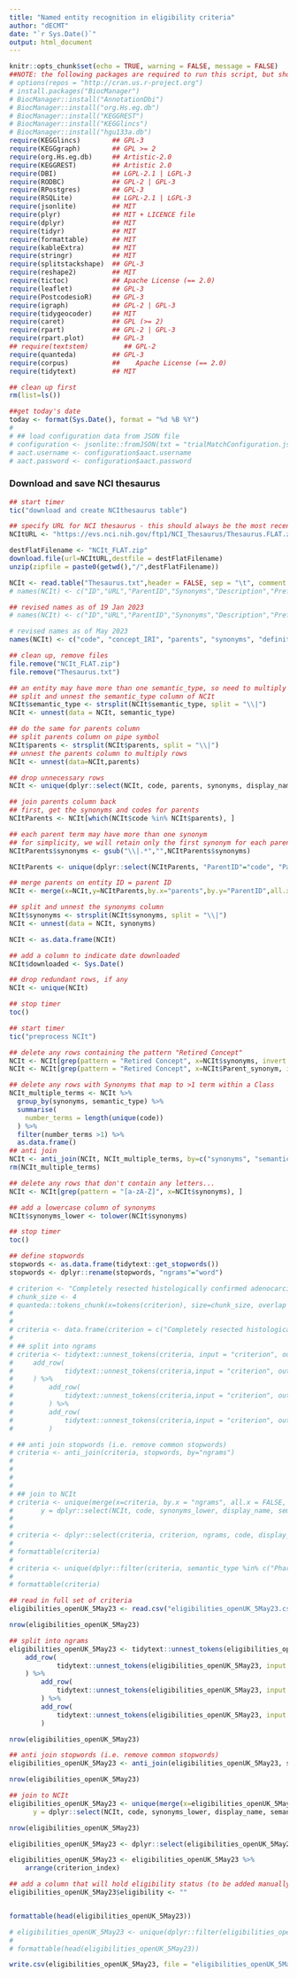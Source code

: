 ```yaml
---
title: "Named entity recognition in eligibility criteria"
author: "dECMT"
date: "`r Sys.Date()`"
output: html_document
---
```


```r
knitr::opts_chunk$set(echo = TRUE, warning = FALSE, message = FALSE)
##NOTE: the following packages are required to run this script, but should be installed (e.g. using code snippets below) before runnning the script, NOT as part of the script itself
# options(repos = "http://cran.us.r-project.org")
# install.packages("BiocManager")
# BiocManager::install("AnnotationDbi")
# BiocManager::install("org.Hs.eg.db")
# BiocManager::install("KEGGREST")
# BiocManager::install("KEGGlincs")
# BiocManager::install("hgu133a.db")
require(KEGGlincs)        ## GPL-3
require(KEGGgraph)        ## GPL >= 2
require(org.Hs.eg.db)     ## Artistic-2.0
require(KEGGREST)         ## Artistic 2.0
require(DBI)              ## LGPL-2.1 | LGPL-3 
require(RODBC)            ## GPL-2 | GPL-3
require(RPostgres)        ## GPL-3
require(RSQLite)          ## LGPL-2.1 | LGPL-3
require(jsonlite)         ## MIT
require(plyr)             ## MIT + LICENCE file
require(dplyr)            ## MIT
require(tidyr)            ## MIT
require(formattable)      ## MIT
require(kableExtra)       ## MIT
require(stringr)          ## MIT
require(splitstackshape)  ## GPL-3
require(reshape2)         ## MIT
require(tictoc)           ## Apache License (== 2.0)
require(leaflet)          ## GPL-3
require(PostcodesioR)     ## GPL-3
require(igraph)           ## GPL-2 | GPL-3
require(tidygeocoder)     ## MIT
require(caret)            ## GPL (>= 2)
require(rpart)            ## GPL-2 | GPL-3
require(rpart.plot)       ## GPL-3
## require(textstem)         ## GPL-2
require(quanteda)         ## GPL-3
require(corpus)           ## 	Apache License (== 2.0) 
require(tidytext)         ## MIT

## clean up first
rm(list=ls())

##get today's date
today <- format(Sys.Date(), format = "%d %B %Y")
# 
# ## load configuration data from JSON file
# configuration <- jsonlite::fromJSON(txt = "trialMatchConfiguration.json")
# aact.username <- configuration$aact.username
# aact.password <- configuration$aact.password
```


### **Download and save NCI thesaurus**  
  
```r
## start timer 
tic("download and create NCIthesaurus table")

## specify URL for NCI thesaurus - this should always be the most recent? 
NCItURL <- "https://evs.nci.nih.gov/ftp1/NCI_Thesaurus/Thesaurus.FLAT.zip"

destFlatFilename <- "NCIt_FLAT.zip"
download.file(url=NCItURL,destfile = destFlatFilename)
unzip(zipfile = paste0(getwd(),"/",destFlatFilename))

NCIt <- read.table("Thesaurus.txt",header = FALSE, sep = "\t", comment.char = "", fill = TRUE, stringsAsFactors = FALSE, quote = "")
# names(NCIt) <- c("ID","URL","ParentID","Synonyms","Description","PreferredTerm","Type","Class")

## revised names as of 19 Jan 2023
# names(NCIt) <- c("ID","URL","ParentID","Synonyms","Description","PreferredTerm","Type","Class", "concept_in_subset")

# revised names as of May 2023
names(NCIt) <- c("code", "concept_IRI", "parents", "synonyms", "definition", "display_name", "concept_status", "semantic_type", "concept_in_subset")

## clean up, remove files
file.remove("NCIt_FLAT.zip")
file.remove("Thesaurus.txt")

## an entity may have more than one semantic_type, so need to multiply rows
## split and unnest the semantic_type column of NCIt
NCIt$semantic_type <- strsplit(NCIt$semantic_type, split = "\\|")
NCIt <- unnest(data = NCIt, semantic_type)

## do the same for parents column
## split parents column on pipe symbol
NCIt$parents <- strsplit(NCIt$parents, split = "\\|")
## unnest the parents column to multiply rows
NCIt <- unnest(data=NCIt,parents)

## drop unnecessary rows
NCIt <- unique(dplyr::select(NCIt, code, parents, synonyms, display_name, semantic_type))

## join parents column back
## first, get the synonyms and codes for parents
NCItParents <- NCIt[which(NCIt$code %in% NCIt$parents), ]

## each parent term may have more than one synonym
## for simplicity, we will retain only the first synonym for each parent term
NCItParents$synonyms <- gsub("\\|.*","",NCItParents$synonyms)

NCItParents <- unique(dplyr::select(NCItParents, "ParentID"="code", "Parent_synonym"="synonyms"))

## merge parents on entity ID = parent ID
NCIt <- merge(x=NCIt,y=NCItParents,by.x="parents",by.y="ParentID",all.x=TRUE)

## split and unnest the synonyms column
NCIt$synonyms <- strsplit(NCIt$synonyms, split = "\\|")
NCIt <- unnest(data = NCIt, synonyms)

NCIt <- as.data.frame(NCIt)

## add a column to indicate date downloaded
NCIt$downloaded <- Sys.Date()

## drop redundant rows, if any
NCIt <- unique(NCIt)

## stop timer
toc()
```

```r
## start timer
tic("preprocess NCIt")

## delete any rows containing the pattern "Retired Concept"
NCIt <- NCIt[grep(pattern = "Retired Concept", x=NCIt$synonyms, invert = TRUE), ]
NCIt <- NCIt[grep(pattern = "Retired Concept", x=NCIt$Parent_synonym, invert = TRUE), ]

## delete any rows with Synonyms that map to >1 term within a Class
NCIt_multiple_terms <- NCIt %>%
  group_by(synonyms, semantic_type) %>%
  summarise(
    number_terms = length(unique(code))
  ) %>%
  filter(number_terms >1) %>%
  as.data.frame()
## anti join
NCIt <- anti_join(NCIt, NCIt_multiple_terms, by=c("synonyms", "semantic_type"))
rm(NCIt_multiple_terms)

## delete any rows that don't contain any letters... 
NCIt <- NCIt[grep(pattern = "[a-zA-Z]", x=NCIt$synonyms), ]

## add a lowercase column of synonyms
NCIt$synonyms_lower <- tolower(NCIt$synonyms)

## stop timer
toc()
```
  
```r
## define stopwords
stopwords <- as.data.frame(tidytext::get_stopwords())
stopwords <- dplyr::rename(stopwords, "ngrams"="word")

```

  
  
```r

# criterion <- "Completely resected histologically confirmed adenocarcinoma of the colon"
# chunk_size <- 4
# quanteda::tokens_chunk(x=tokens(criterion), size=chunk_size, overlap = chunk_size-1, use_docvars = TRUE)
# 
# 
# criteria <- data.frame(criterion = c("Completely resected histologically confirmed adenocarcinoma of the colon", "Adjuvant chemotherapy treatment for colon cancer with a 5-fluorouracil- based regimen received with an intent to provide a complete course of treatment. While one current standard is 24 weeks of treatment, patients who are pre-planned to receive a shorter duration of chemotherapy, including as part of a research study will also be permitted. The actual treatment received may be less than 24 weeks; participants must have received a minimum of one treatment cycle."))
# 
# ## split into ngrams
# criteria <- tidytext::unnest_tokens(criteria, input = "criterion", output = "ngrams", token = "ngrams", n = chunk_size, drop = FALSE) %>%
#     add_row(
#             tidytext::unnest_tokens(criteria,input = "criterion", output = "ngrams", token = "ngrams", n = 3, drop = FALSE)
#     ) %>%
#         add_row(
#             tidytext::unnest_tokens(criteria,input = "criterion", output = "ngrams", token = "ngrams", n = 2, drop = FALSE)
#         ) %>%
#         add_row(
#             tidytext::unnest_tokens(criteria,input = "criterion", output = "ngrams", token = "ngrams", n = 1, drop = FALSE)
#         )

# ## anti join stopwords (i.e. remove common stopwords)
# criteria <- anti_join(criteria, stopwords, by="ngrams")
# 
# 
# 
# 
# ## join to NCIt
# criteria <- unique(merge(x=criteria, by.x = "ngrams", all.x = FALSE, 
#       y = dplyr::select(NCIt, code, synonyms_lower, display_name, semantic_type), by.y = "synonyms_lower", all.y=FALSE))
# 
# 
# criteria <- dplyr::select(criteria, criterion, ngrams, code, display_name, semantic_type)
# 
# formattable(criteria)
# 
# criteria <- unique(dplyr::filter(criteria, semantic_type %in% c("Pharmacologic Substance", "Neoplastic Process", "Therapeutic or Preventive Procedure", "Laboratory Procedure", "Disease or Syndrome", "Body Part, Organ, or Organ Component", "Finding", "Clinical Attribute")))
# 
# formattable(criteria)


```


```r


## read in full set of criteria
eligibilities_openUK_5May23 <- read.csv("eligibilities_openUK_5May23.csv", stringsAsFactors = FALSE)

nrow(eligibilities_openUK_5May23)

## split into ngrams
eligibilities_openUK_5May23 <- tidytext::unnest_tokens(eligibilities_openUK_5May23, input = "criteria", output = "ngrams", token = "ngrams", n = 4, drop = FALSE) %>%
    add_row(
            tidytext::unnest_tokens(eligibilities_openUK_5May23, input = "criteria", output = "ngrams", token = "ngrams", n = 3, drop = FALSE)
    ) %>%
        add_row(
            tidytext::unnest_tokens(eligibilities_openUK_5May23, input = "criteria", output = "ngrams", token = "ngrams", n = 2, drop = FALSE)
        ) %>%
        add_row(
            tidytext::unnest_tokens(eligibilities_openUK_5May23, input = "criteria", output = "ngrams", token = "ngrams", n = 1, drop = FALSE)
        )

nrow(eligibilities_openUK_5May23)

## anti join stopwords (i.e. remove common stopwords)
eligibilities_openUK_5May23 <- anti_join(eligibilities_openUK_5May23, stopwords, by="ngrams")

nrow(eligibilities_openUK_5May23)

## join to NCIt
eligibilities_openUK_5May23 <- unique(merge(x=eligibilities_openUK_5May23, by.x = "ngrams", all.x = FALSE, 
      y = dplyr::select(NCIt, code, synonyms_lower, display_name, semantic_type), by.y = "synonyms_lower", all.y=FALSE))

nrow(eligibilities_openUK_5May23)

eligibilities_openUK_5May23 <- dplyr::select(eligibilities_openUK_5May23, nct_id, criterion_index, criteria, ngrams, code, display_name, semantic_type)

eligibilities_openUK_5May23 <- eligibilities_openUK_5May23 %>%
    arrange(criterion_index)

## add a column that will hold eligibility status (to be added manually)
eligibilities_openUK_5May23$eligibility <- ""


formattable(head(eligibilities_openUK_5May23))

# eligibilities_openUK_5May23 <- unique(dplyr::filter(eligibilities_openUK_5May23, semantic_type %in% c("Pharmacologic Substance", "Neoplastic Process", "Therapeutic or Preventive Procedure", "Laboratory Procedure", "Disease or Syndrome", "Body Part, Organ, or Organ Component", "Finding", "Clinical Attribute")))
# 
# formattable(head(eligibilities_openUK_5May23))
```


```r

write.csv(eligibilities_openUK_5May23, file = "eligibilities_openUK_5May23_annotated.csv", row.names = FALSE)


```






